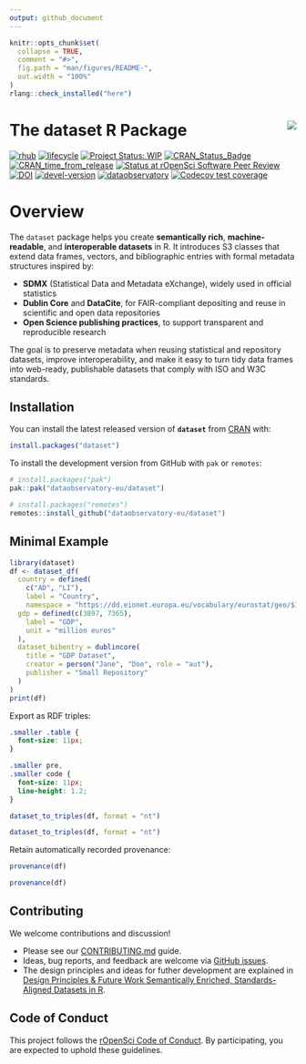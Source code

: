 ```yaml
---
output: github_document
---
```


<!-- README.md is generated from README.Rmd. Please edit that file -->

```r
knitr::opts_chunk$set(
  collapse = TRUE,
  comment = "#>",
  fig.path = "man/figures/README-",
  out.width = "100%"
)
rlang::check_installed("here")
```

# The dataset R Package <a href='https://dataset.dataobservatory.eu/'><img src="man/figures/logo.png" align="right"/></a>

<!-- badges: start -->

[![rhub](https://github.com/dataobservatory-eu/dataset/actions/workflows/rhub.yaml/badge.svg)](https://github.com/dataobservatory-eu/dataset/actions/workflows/rhub.yaml) [![lifecycle](https://lifecycle.r-lib.org/articles/figures/lifecycle-experimental.svg)](https://lifecycle.r-lib.org/articles/stages.html#experimental) [![Project Status: WIP](https://www.repostatus.org/badges/latest/wip.svg)](https://www.repostatus.org/#wip) [![CRAN_Status_Badge](https://www.r-pkg.org/badges/version/dataset)](https://cran.r-project.org/package=dataset) [![CRAN_time_from_release](https://www.r-pkg.org/badges/ago/dataset)](https://cran.r-project.org/package=dataset) [![Status at rOpenSci Software Peer Review](https://badges.ropensci.org/681_status.svg)](https://github.com/ropensci/software-review/issues/681) [![DOI](https://zenodo.org/badge/DOI/10.32614/CRAN.package.dataset.svg)](https://zenodo.org/record/6950435#.YukDAXZBzIU) [![devel-version](https://img.shields.io/badge/devel%20version-0.4.0-blue.svg)](https://github.com/dataobservatory-eu/dataset) [![dataobservatory](https://img.shields.io/badge/ecosystem-dataobservatory.eu-3EA135.svg)](https://dataobservatory.eu/) [![Codecov test coverage](https://codecov.io/gh/dataobservatory-eu/dataset/graph/badge.svg)](https://app.codecov.io/gh/dataobservatory-eu/dataset/)

<!-- badges: end -->

# Overview

The `dataset` package helps you create **semantically rich**, **machine-readable**, and **interoperable datasets** in R. It introduces S3 classes that extend data frames, vectors, and bibliographic entries with formal metadata structures inspired by:

- **SDMX** (Statistical Data and Metadata eXchange), widely used in official statistics  
- **Dublin Core** and **DataCite**, for FAIR-compliant depositing and reuse in scientific and open data repositories  
- **Open Science publishing practices**, to support transparent and reproducible research  

The goal is to preserve metadata when reusing statistical and repository datasets, improve interoperability, and make it easy to turn tidy data frames into web-ready, publishable datasets that comply with ISO and W3C standards.


## Installation

You can install the latest released version of **`dataset`** from [CRAN](https://cran.r-project.org/package=dataset) with:

```r
install.packages("dataset")
```

To install the development version from GitHub with `pak` or `remotes`:

```r
# install.packages("pak")
pak::pak("dataobservatory-eu/dataset")

# install.packages("remotes")
remotes::install_github("dataobservatory-eu/dataset")
```


## Minimal Example

```r
library(dataset)
df <- dataset_df(
  country = defined(
    c("AD", "LI"), 
    label = "Country", 
    namespace = "https://dd.eionet.europa.eu/vocabulary/eurostat/geo/$1"),
  gdp = defined(c(3897, 7365),
    label = "GDP", 
    unit = "million euros"
  ),
  dataset_bibentry = dublincore(
    title = "GDP Dataset",
    creator = person("Jane", "Doe", role = "aut"),
    publisher = "Small Repository"
  )
)
print(df)
```

Export as RDF triples:

```css
.smaller .table {
  font-size: 11px;
}

.smaller pre,
.smaller code {
  font-size: 11px;
  line-height: 1.2;
}
```

```r
dataset_to_triples(df, format = "nt")
```

::: smaller
```r
dataset_to_triples(df, format = "nt")
```
:::

Retain automatically recorded provenance: 

```r
provenance(df)
```

::: smaller
```r
provenance(df)
```
:::

## Contributing

We welcome contributions and discussion!

-   Please see our [CONTRIBUTING.md](https://github.com/dataobservatory-eu/dataset/blob/main/CONTRIBUTING.md) guide.
-   Ideas, bug reports, and feedback are welcome via [GitHub issues](https://github.com/dataobservatory-eu/dataset/issues).
-  The design principles and ideas for futher development are explained in [Design Principles & Future Work Semantically Enriched, Standards-Aligned Datasets in R](https://dataset.dataobservatory.eu/articles/design.html).

## Code of Conduct

This project follows the [rOpenSci Code of Conduct](https://ropensci.org/code-of-conduct/). By participating, you are expected to uphold these guidelines.
